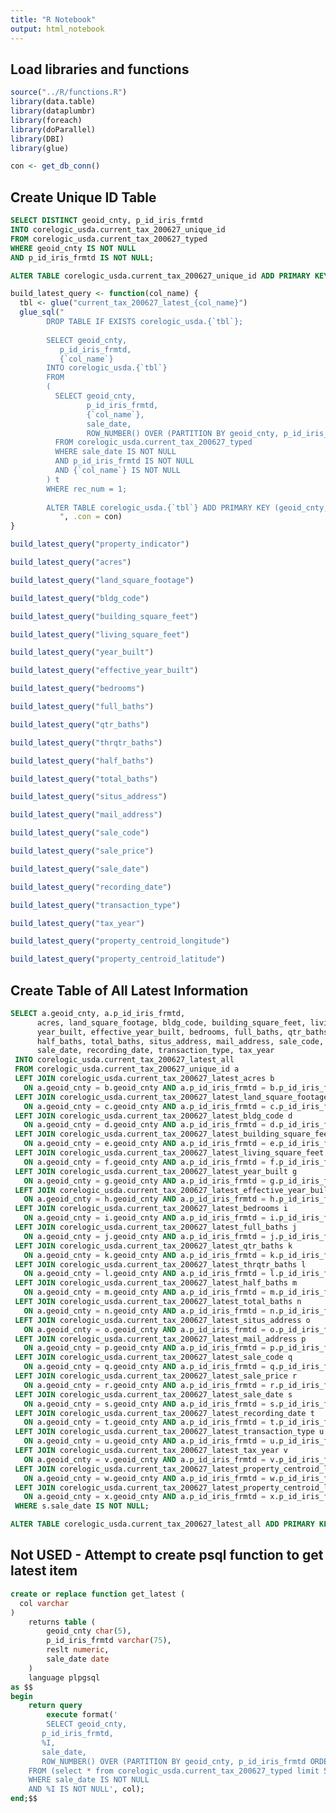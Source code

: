 ```yaml
---
title: "R Notebook"
output: html_notebook
---
```


## Load libraries and functions

```r
source("../R/functions.R")
library(data.table)
library(dataplumbr)
library(foreach)
library(doParallel)
library(DBI)
library(glue)
```

```r
con <- get_db_conn()
```

## Create Unique ID Table

```sql
SELECT DISTINCT geoid_cnty, p_id_iris_frmtd
INTO corelogic_usda.current_tax_200627_unique_id
FROM corelogic_usda.current_tax_200627_typed
WHERE geoid_cnty IS NOT NULL
AND p_id_iris_frmtd IS NOT NULL;

ALTER TABLE corelogic_usda.current_tax_200627_unique_id ADD PRIMARY KEY (geoid_cnty, p_id_iris_frmtd);
```

```r
build_latest_query <- function(col_name) {
  tbl <- glue("current_tax_200627_latest_{col_name}")
  glue_sql("
        DROP TABLE IF EXISTS corelogic_usda.{`tbl`};
        
        SELECT geoid_cnty, 
           p_id_iris_frmtd, 
           {`col_name`}
        INTO corelogic_usda.{`tbl`}
        FROM
        (
          SELECT geoid_cnty, 
                 p_id_iris_frmtd, 
                 {`col_name`},
                 sale_date,
                 ROW_NUMBER() OVER (PARTITION BY geoid_cnty, p_id_iris_frmtd ORDER BY sale_date DESC) as rec_num
          FROM corelogic_usda.current_tax_200627_typed
          WHERE sale_date IS NOT NULL
          AND p_id_iris_frmtd IS NOT NULL
          AND {`col_name`} IS NOT NULL
        ) t
        WHERE rec_num = 1;
        
        ALTER TABLE corelogic_usda.{`tbl`} ADD PRIMARY KEY (geoid_cnty, p_id_iris_frmtd);
           ", .con = con)
}
```

```r
build_latest_query("property_indicator")
```

```r
build_latest_query("acres")
```

```r
build_latest_query("land_square_footage")
```

```r
build_latest_query("bldg_code")
```

```r
build_latest_query("building_square_feet")
```

```r
build_latest_query("living_square_feet")
```

```r
build_latest_query("year_built")
```

```r
build_latest_query("effective_year_built")
```

```r
build_latest_query("bedrooms")
```

```r
build_latest_query("full_baths")
```

```r
build_latest_query("qtr_baths")
```

```r
build_latest_query("thrqtr_baths")
```

```r
build_latest_query("half_baths")
```

```r
build_latest_query("total_baths")
```

```r
build_latest_query("situs_address")
```

```r
build_latest_query("mail_address")
```

```r
build_latest_query("sale_code")
```

```r
build_latest_query("sale_price")
```

```r
build_latest_query("sale_date")
```

```r
build_latest_query("recording_date")
```

```r
build_latest_query("transaction_type")
```

```r
build_latest_query("tax_year")
```

```r
build_latest_query("property_centroid_longitude")
```

```r
build_latest_query("property_centroid_latitude")
```

## Create Table of All Latest Information

```sql
SELECT a.geoid_cnty, a.p_id_iris_frmtd,
      acres, land_square_footage, bldg_code, building_square_feet, living_square_feet,
      year_built, effective_year_built, bedrooms, full_baths, qtr_baths, thrqtr_baths,
      half_baths, total_baths, situs_address, mail_address, sale_code, sale_price,
      sale_date, recording_date, transaction_type, tax_year
 INTO corelogic_usda.current_tax_200627_latest_all
 FROM corelogic_usda.current_tax_200627_unique_id a
 LEFT JOIN corelogic_usda.current_tax_200627_latest_acres b
   ON a.geoid_cnty = b.geoid_cnty AND a.p_id_iris_frmtd = b.p_id_iris_frmtd
 LEFT JOIN corelogic_usda.current_tax_200627_latest_land_square_footage c
   ON a.geoid_cnty = c.geoid_cnty AND a.p_id_iris_frmtd = c.p_id_iris_frmtd
 LEFT JOIN corelogic_usda.current_tax_200627_latest_bldg_code d
   ON a.geoid_cnty = d.geoid_cnty AND a.p_id_iris_frmtd = d.p_id_iris_frmtd
 LEFT JOIN corelogic_usda.current_tax_200627_latest_building_square_feet e
   ON a.geoid_cnty = e.geoid_cnty AND a.p_id_iris_frmtd = e.p_id_iris_frmtd
 LEFT JOIN corelogic_usda.current_tax_200627_latest_living_square_feet f
   ON a.geoid_cnty = f.geoid_cnty AND a.p_id_iris_frmtd = f.p_id_iris_frmtd
 LEFT JOIN corelogic_usda.current_tax_200627_latest_year_built g
   ON a.geoid_cnty = g.geoid_cnty AND a.p_id_iris_frmtd = g.p_id_iris_frmtd
 LEFT JOIN corelogic_usda.current_tax_200627_latest_effective_year_built h
   ON a.geoid_cnty = h.geoid_cnty AND a.p_id_iris_frmtd = h.p_id_iris_frmtd
 LEFT JOIN corelogic_usda.current_tax_200627_latest_bedrooms i
   ON a.geoid_cnty = i.geoid_cnty AND a.p_id_iris_frmtd = i.p_id_iris_frmtd
 LEFT JOIN corelogic_usda.current_tax_200627_latest_full_baths j
   ON a.geoid_cnty = j.geoid_cnty AND a.p_id_iris_frmtd = j.p_id_iris_frmtd
 LEFT JOIN corelogic_usda.current_tax_200627_latest_qtr_baths k
   ON a.geoid_cnty = k.geoid_cnty AND a.p_id_iris_frmtd = k.p_id_iris_frmtd
 LEFT JOIN corelogic_usda.current_tax_200627_latest_thrqtr_baths l
   ON a.geoid_cnty = l.geoid_cnty AND a.p_id_iris_frmtd = l.p_id_iris_frmtd
 LEFT JOIN corelogic_usda.current_tax_200627_latest_half_baths m
   ON a.geoid_cnty = m.geoid_cnty AND a.p_id_iris_frmtd = m.p_id_iris_frmtd
 LEFT JOIN corelogic_usda.current_tax_200627_latest_total_baths n
   ON a.geoid_cnty = n.geoid_cnty AND a.p_id_iris_frmtd = n.p_id_iris_frmtd
 LEFT JOIN corelogic_usda.current_tax_200627_latest_situs_address o
   ON a.geoid_cnty = o.geoid_cnty AND a.p_id_iris_frmtd = o.p_id_iris_frmtd
 LEFT JOIN corelogic_usda.current_tax_200627_latest_mail_address p
   ON a.geoid_cnty = p.geoid_cnty AND a.p_id_iris_frmtd = p.p_id_iris_frmtd
 LEFT JOIN corelogic_usda.current_tax_200627_latest_sale_code q
   ON a.geoid_cnty = q.geoid_cnty AND a.p_id_iris_frmtd = q.p_id_iris_frmtd
 LEFT JOIN corelogic_usda.current_tax_200627_latest_sale_price r
   ON a.geoid_cnty = r.geoid_cnty AND a.p_id_iris_frmtd = r.p_id_iris_frmtd
 LEFT JOIN corelogic_usda.current_tax_200627_latest_sale_date s
   ON a.geoid_cnty = s.geoid_cnty AND a.p_id_iris_frmtd = s.p_id_iris_frmtd
 LEFT JOIN corelogic_usda.current_tax_200627_latest_recording_date t
   ON a.geoid_cnty = t.geoid_cnty AND a.p_id_iris_frmtd = t.p_id_iris_frmtd
 LEFT JOIN corelogic_usda.current_tax_200627_latest_transaction_type u
   ON a.geoid_cnty = u.geoid_cnty AND a.p_id_iris_frmtd = u.p_id_iris_frmtd
 LEFT JOIN corelogic_usda.current_tax_200627_latest_tax_year v
   ON a.geoid_cnty = v.geoid_cnty AND a.p_id_iris_frmtd = v.p_id_iris_frmtd
 LEFT JOIN corelogic_usda.current_tax_200627_latest_property_centroid_longitude w
   ON a.geoid_cnty = w.geoid_cnty AND a.p_id_iris_frmtd = w.p_id_iris_frmtd
 LEFT JOIN corelogic_usda.current_tax_200627_latest_property_centroid_latitude x
   ON a.geoid_cnty = x.geoid_cnty AND a.p_id_iris_frmtd = x.p_id_iris_frmtd
 WHERE s.sale_date IS NOT NULL;

ALTER TABLE corelogic_usda.current_tax_200627_latest_all ADD PRIMARY KEY (geoid_cnty, p_id_iris_frmtd);
```

## Not USED - Attempt to create psql function to get latest item

```sql
create or replace function get_latest (
  col varchar
) 
	returns table (
		geoid_cnty char(5),
		p_id_iris_frmtd varchar(75),
		reslt numeric,
		sale_date date
	) 
	language plpgsql
as $$
begin
	return query 
		execute format('
		SELECT geoid_cnty, 
       p_id_iris_frmtd, 
       %I,
       sale_date,
       ROW_NUMBER() OVER (PARTITION BY geoid_cnty, p_id_iris_frmtd ORDER BY sale_date DESC) as "rec_num"
    FROM (select * from corelogic_usda.current_tax_200627_typed limit 50000) t
    WHERE sale_date IS NOT NULL
    AND %I IS NOT NULL', col);
end;$$
```
